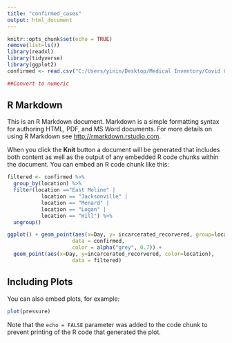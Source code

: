 ```yaml
---
title: "confirmed_cases"
output: html_document
---
```


```r
knitr::opts_chunk$set(echo = TRUE)
remove(list=ls())
library(readxl)
library(tidyverse)
library(ggplot2)
confirmed <- read.csv("C:/Users/yinin/Desktop/Medical Inventory/Covid Cases Confirmed.csv")

##Convert to numeric
```

## R Markdown

This is an R Markdown document. Markdown is a simple formatting syntax for authoring HTML, PDF, and MS Word documents. For more details on using R Markdown see <http://rmarkdown.rstudio.com>.

When you click the **Knit** button a document will be generated that includes both content as well as the output of any embedded R code chunks within the document. You can embed an R code chunk like this:

```r
filtered <- confirmed %>%
  group_by(location) %>% 
  filter(location =="East Moline" |
           location == "Jacksonville" |
           location == "Menard" | 
           location == "Logan" |
           location == "Hill") %>%
  ungroup()

ggplot() + geom_point(aes(x=Day, y= incarcerated_recorvered, group=location), 
                     data = confirmed,
                     color = alpha("grey", 0.7)) +
  geom_point(aes(x=Day, y=incarcerated_recorvered, color=location), 
                     data = filtered)
```

## Including Plots

You can also embed plots, for example:

```r
plot(pressure)
```

Note that the `echo = FALSE` parameter was added to the code chunk to prevent printing of the R code that generated the plot.
